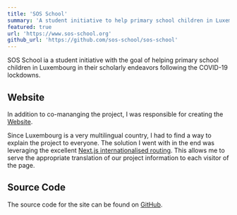 ```yaml
---
title: 'SOS School'
summary: 'A student initiative to help primary school children in Luxembourg affected by COVID-19'
featured: true
url: 'https://www.sos-school.org'
github_url: 'https://github.com/sos-school/sos-school'
---
```


SOS School ia a student initiative with the goal of helping primary school children in Luxembourg in their scholarly endeavors following the COVID-19 lockdowns.

## Website

In addition to co-mananging the project, I was responsible for creating the [Website](https://www.sos-school.org).

Since Luxembourg is a very multilingual country, I had to find a way to explain the project to everyone. The solution I went with in the end was leveraging the excellent [Next.js internationalised routing](https://nextjs.org/docs/advanced-features/i18n-routing). This allows me to serve the appropriate translation of our project information to each visitor of the page.

## Source Code

The source code for the site can be found on [GitHub](https://github.com/sos-school/sos-school).

